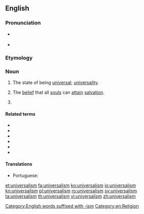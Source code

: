 {{also|Universalism}}
==English==
{{wikipedia}}
{{Wikiquote}}

===Pronunciation===
* {{a|US}} {{IPA|/ˌjuːnəˈvɝsəlˌɪzəm/|lang=en}}
* {{a|UK}} {{IPA|/ˌjuːnɪˈvɜːsəlˌɪzəm/|lang=en}}

===Etymology===
{{suffix|en|universal|ism}}

===Noun===
{{en-noun|~}}

# The state of being [[universal]]; [[universality]].
# {{lb|en|theology}} The [[belief]] that all [[soul]]s can [[attain]] [[salvation]].
# {{rfc-sense}} {{alternative form of|Unitarian Universalism|lang=en}}

====Related terms====
* {{l|en|universe}}
* {{l|en|universal}}
* {{l|en|universally}}
* {{l|en|universality}}
* {{l|en|universalist}}
* {{l|en|Universalist}}

====Translations====
{{trans-see|universality}}

{{trans-top|the belief that all souls can attain salvation}}
* Portuguese: {{t|pt|universalismo|m}}
{{trans-mid}}
{{trans-bottom}}

[[Category:English words suffixed with -ism]]
[[Category:en:Religion]]

[[et:universalism]]
[[fa:universalism]]
[[ko:universalism]]
[[io:universalism]]
[[kn:universalism]]
[[pl:universalism]]
[[ro:universalism]]
[[sv:universalism]]
[[ta:universalism]]
[[th:universalism]]
[[vi:universalism]]
[[zh:universalism]]